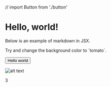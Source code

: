 // import Button from './button'

# Hello, world!

Below is an example of markdown in JSX.

<div style={{ backgroundColor: 'violet', padding: '1rem' }}>Try and change the background color to `tomato`.</div>

<Button>Hello world</Button>

![alt text](./300.jpg)


3
